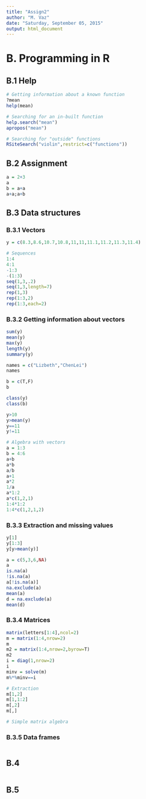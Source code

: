 ```yaml
---
title: "Assign2"
author: "M. Vaz"
date: "Saturday, September 05, 2015"
output: html_document
---
```


# B. Programming in R

## B.1 Help
```r

# Getting information about a known function
?mean
help(mean)

# Searching for an in-built function
help.search("mean")
apropos("mean")

# Searching for "outside" functions 
RSiteSearch("violin",restrict=c("functions"))

```


## B.2 Assignment
```r

a = 2+3
a
b = a+a
a+a;a+b

```


## B.3 Data structures
### B.3.1 Vectors
```r

y = c(8.3,8.6,10.7,10.8,11,11,11.1,11.2,11.3,11.4)

# Sequences
1:4
4:1
-1:3
-(1:3)
seq(1,3,.2)
seq(1,3,length=7)
rep(1,3)
rep(1:3,2)
rep(1:3,each=2)

```

### B.3.2 Getting information about vectors
```r

sum(y)
mean(y)
max(y)
length(y)
summary(y)

names = c("Lizbeth","ChenLei")
names  

b = c(T,F)
b  

class(y)
class(b)

y>10
y>mean(y)
y==11
y!=11

# Algebra with vectors
a = 1:3
b = 4:6
a+b
a*b
a/b
a+1
a*2
1/a
a*1:2
a*c(1,2,1)
1:4*1:2
1:4*c(1,2,1,2)

```

### B.3.3 Extraction and missing values
```r

y[1]
y[1:3]
y[y>mean(y)]

a = c(5,3,6,NA)
a
is.na(a)
!is.na(a)
a[!is.na(a)]
na.exclude(a)
mean(a)
d = na.exclude(a)
mean(d)

```

### B.3.4 Matrices
```r

matrix(letters[1:4],ncol=2)
m = matrix(1:4,nrow=2)
m
m2 = matrix(1:4,nrow=2,byrow=T)
m2
i = diag(1,nrow=2)
i
minv = solve(m)
m%*%minv==i

# Extraction
m[1,2]
m[1,1:2]
m[,2]
m[,]

# Simple matrix algebra

```

### B.3.5 Data frames
```r






```

## B.4
```r






```


## B.5
```r






```
